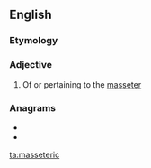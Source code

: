 ==English==

===Etymology===
{{suffix|en|masseter|ic}}

===Adjective===
{{en-adj|-}}

# {{lb|en|anatomy}} Of or pertaining to the [[masseter]]

===Anagrams===
* {{l|en|miscreates}}
* {{l|en|screamiest}}

[[ta:masseteric]]